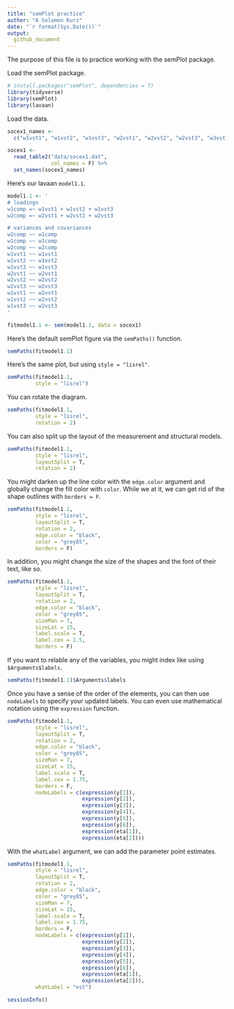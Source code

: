 ```yaml
---
title: "semPlot practice"
author: "A Solomon Kurz"
date: "`r format(Sys.Date())`"
output:
  github_document
---
```


The purpose of this file is to practice working with the semPlot package.

Load the semPlot package.

```r
# install.packages("semPlot", dependencies = T)
library(tidyverse)
library(semPlot)
library(lavaan)
```

Load the data.

```r
socex1_names <- 
  c("w1vst1", "w1vst2", "w1vst3", "w2vst1", "w2vst2", "w2vst3", "w3vst1", "w3vst2", "w3vst3", "w1unw1", "w1unw2", "w1unw3", "w2unw1", "w2unw2", "w2unw3", "w3unw1", "w3unw2", "w3unw3", "w1dboth","w1dsad", "w1dblues", "w1ddep", "w2dboth", "w2dsad","w2dblues", "w2ddep", "w3dboth", "w3dsad", "w3dblues", "w3ddep", "w1marr2", "w1happy", "w1enjoy", "w1satis", "w1joyful", "w1please", "w2happy", "w2enjoy", "w2satis", "w2joyful", "w2please", "w3happy", "w3enjoy", "w3satis", "w3joyful", "w3please", "w1lea", "w2lea", "w3lea")

socex1 <- 
  read_table2("data/socex1.dat",
              col_names = F) %>% 
  set_names(socex1_names)
```

Here's our lavaan `model1.1`.

```r
model1.1 <- '
# loadings
w1comp =~ w1vst1 + w1vst2 + w1vst3
w2comp =~ w2vst1 + w2vst2 + w2vst3

# variances and covariances
w2comp ~~ w1comp
w1comp ~~ w1comp
w2comp ~~ w2comp
w1vst1 ~~ w1vst1
w1vst2 ~~ w1vst2
w1vst3 ~~ w1vst3
w2vst1 ~~ w2vst1
w2vst2 ~~ w2vst2
w2vst3 ~~ w2vst3
w1vst1 ~~ w2vst1
w1vst2 ~~ w2vst2
w1vst3 ~~ w2vst3
'

fitmodel1.1 <- sem(model1.1, data = socex1)
```

Here's the default semPlot figure via the `semPaths()` function.

```r
semPaths(fitmodel1.1)
```

Here's the same plot, but using `style = "lisrel"`.

```r
semPaths(fitmodel1.1,
         style = "lisrel")
```

You can rotate the diagram.

```r
semPaths(fitmodel1.1,
         style = "lisrel",
         rotation = 2)
```

You can also split up the layout of the measurement and structural models.

```r
semPaths(fitmodel1.1,
         style = "lisrel",
         layoutSplit = T,
         rotation = 2)
```

You might darken up the line color with the `edge.color` argument and globally change the fill color with `color`. While we at it, we can get rid of the shape outlines with `borders = F`.

```r
semPaths(fitmodel1.1,
         style = "lisrel",
         layoutSplit = T,
         rotation = 2,
         edge.color = "black",
         color = "grey85",
         borders = F)
```

In addition, you might change the size of the shapes and the font of their text, like so.

```r
semPaths(fitmodel1.1,
         style = "lisrel",
         layoutSplit = T,
         rotation = 2,
         edge.color = "black",
         color = "grey85",
         sizeMan = 7,
         sizeLat = 15,
         label.scale = T,
         label.cex = 1.5,
         borders = F)
```

If you want to relable any of the variables, you might index like using `$Arguments$labels`.
```r
semPaths(fitmodel1.1)$Arguments$labels
```

Once you have a sense of the order of the elements, you can then use `nodeLabels` to specify your updated labels. You can even use mathematical notation using the `expression` function.
```r
semPaths(fitmodel1.1,
         style = "lisrel",
         layoutSplit = T,
         rotation = 2,
         edge.color = "black",
         color = "grey85",
         sizeMan = 7,
         sizeLat = 15,
         label.scale = T,
         label.cex = 1.75,
         borders = F,
         nodeLabels = c(expression(y[1]), 
                        expression(y[2]),
                        expression(y[3]),
                        expression(y[4]),
                        expression(y[5]),
                        expression(y[6]),
                        expression(eta[1]),
                        expression(eta[2])))
```

With the `whatLabel` argument, we can add the parameter point estimates.

```r
semPaths(fitmodel1.1,
         style = "lisrel",
         layoutSplit = T,
         rotation = 2,
         edge.color = "black",
         color = "grey85",
         sizeMan = 7,
         sizeLat = 15,
         label.scale = T,
         label.cex = 1.75,
         borders = F,
         nodeLabels = c(expression(y[1]), 
                        expression(y[2]),
                        expression(y[3]),
                        expression(y[4]),
                        expression(y[5]),
                        expression(y[6]),
                        expression(eta[1]),
                        expression(eta[2])),
         whatLabel = "est")
```

```r
sessionInfo()
```

